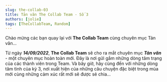 ```yaml
---
slug: the-collab-03
title: Tản văn The Collab Team - Số 3
authors: [jolie]
tags: [TheCollabTeam, Random]
---
```



Chào mừng các bạn quay lại với **The Collab Team** cùng chuyên mục Tản văn...

<!-- truncate -->

Từ ngày **_14/09/2022_**, **The Collab Team** sẽ cho ra mắt chuyên mục **_Tản văn_** - một chuyên mục hoàn toàn mới.
Đây là nơi gửi gắm những dòng tâm trạng của các thành viên trong Team. Và bây giờ, hãy cùng đến với những dòng tâm tình
của kỳ 3, nơi xuất hiện của những câu chuyện đặc biệt trong mùa mới cùng những cảm xúc rất mới sẽ được sẻ chia...

<Tabs lazy>
  <TabItem value="no1" label="Kỳ 1">
    <FirstPost />
  </TabItem>
</Tabs>
<View />
